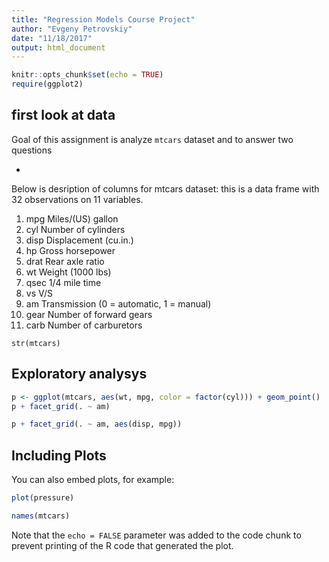 ```yaml
---
title: "Regression Models Course Project"
author: "Evgeny Petrovskiy"
date: "11/18/2017"
output: html_document
---
```


```r
knitr::opts_chunk$set(echo = TRUE)
require(ggplot2)

```

## first look at data

Goal of this assignment is analyze `mtcars` dataset and to answer two questions

* 

Below is desription of columns for mtcars dataset: this is a data frame with 32 observations on 11 variables.

1.	mpg	Miles/(US) gallon
2.	cyl	Number of cylinders
3.	disp	Displacement (cu.in.)
4.	hp	Gross horsepower
5.	drat	Rear axle ratio
6.	wt	Weight (1000 lbs)
7.	qsec	1/4 mile time
8.	vs	V/S
9.	am	Transmission (0 = automatic, 1 = manual)
10.	gear	Number of forward gears
11.	carb	Number of carburetors


```mtcars
str(mtcars)
```

## Exploratory analysys

```r
p <- ggplot(mtcars, aes(wt, mpg, color = factor(cyl))) + geom_point()
p + facet_grid(. ~ am)

p + facet_grid(. ~ am, aes(disp, mpg))
```

## Including Plots

You can also embed plots, for example:

```r
plot(pressure)

names(mtcars)
```

Note that the `echo = FALSE` parameter was added to the code chunk to prevent printing of the R code that generated the plot.
